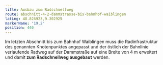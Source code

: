 ```yaml
---
title: Ausbau zum Radschnellweg
route: abschnitt-4-2-dammstrasse-bis-bahnhof-waiblingen
latLng: 48.826923,9.302925
markerName: '19.2'
position: 440
---
```

Im letzten Abschnitt bis zum Bahnhof Waiblingen muss die Radinfrastruktur des genannten Knotenpunktes angepasst und der östlich der Bahnlinie verlaufende Radweg auf der Dammstraße auf eine Breite von 4 m erweitert und damit **zum Radschnellweg ausgebaut** werden.
